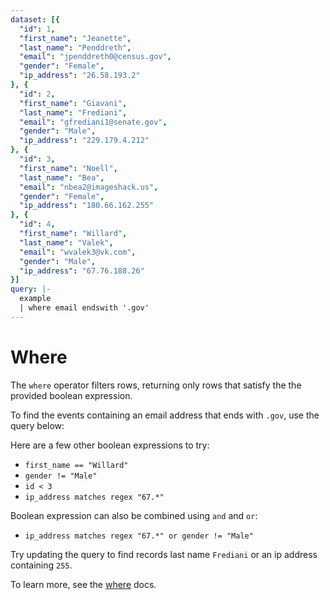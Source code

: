 ```yaml
---
dataset: [{
  "id": 1,
  "first_name": "Jeanette",
  "last_name": "Penddreth",
  "email": "jpenddreth0@census.gov",
  "gender": "Female",
  "ip_address": "26.58.193.2"
}, {
  "id": 2,
  "first_name": "Giavani",
  "last_name": "Frediani",
  "email": "gfrediani1@senate.gov",
  "gender": "Male",
  "ip_address": "229.179.4.212"
}, {
  "id": 3,
  "first_name": "Noell",
  "last_name": "Bea",
  "email": "nbea2@imageshack.us",
  "gender": "Female",
  "ip_address": "180.66.162.255"
}, {
  "id": 4,
  "first_name": "Willard",
  "last_name": "Valek",
  "email": "wvalek3@vk.com",
  "gender": "Male",
  "ip_address": "67.76.188.26"
}]
query: |-
  example 
  | where email endswith '.gov'
---
```


# Where

The `where` operator filters rows, returning only rows that satisfy the the provided boolean expression.

To find the events containing an email address that ends with `.gov`, use the query below:

<AplByExampleEditor />

Here are a few other boolean expressions to try:

- `first_name == "Willard"`
- `gender != "Male"`
- `id < 3`
- `ip_address matches regex "67.*"`

Boolean expression can also be combined using `and` and `or`:

- `ip_address matches regex "67.*" or gender != "Male"`

Try updating the query to find records last name `Frediani` or an ip address containing `255`.

To learn more, see the [where](/docs/apl/tabular-operators/where-operator) docs.
